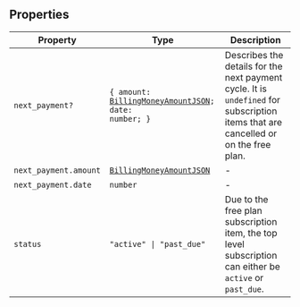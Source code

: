 ## Properties

| Property                                  | Type                                                                                              | Description                                                                                                                        |
| ----------------------------------------- | ------------------------------------------------------------------------------------------------- | ---------------------------------------------------------------------------------------------------------------------------------- |
| <a id="next_payment"></a> `next_payment?` | <code>\{ amount: [BillingMoneyAmountJSON](billing-money-amount-json.mdx); date: number; \}</code> | Describes the details for the next payment cycle. It is `undefined` for subscription items that are cancelled or on the free plan. |
| `next_payment.amount`                     | [`BillingMoneyAmountJSON`](billing-money-amount-json.mdx)                                         | -                                                                                                                                  |
| `next_payment.date`                       | `number`                                                                                          | -                                                                                                                                  |
| <a id="status"></a> `status`              | <code>"active" \| "past_due"</code>                                                               | Due to the free plan subscription item, the top level subscription can either be `active` or `past_due`.                           |
